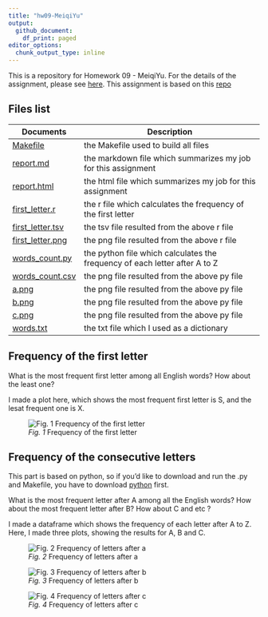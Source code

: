 ```yaml
---
title: "hw09-MeiqiYu"
output:
  github_document:
    df_print: paged
editor_options:
  chunk_output_type: inline
---
```


This is a repository for Homework 09 - MeiqiYu. For the details of the assignment, please see [here](http://stat545.com/Classroom/assignments/hw09/hw09.html). 
This assignment is based on this [repo](https://github.com/STAT545-UBC/make-activity)

## Files list

| Documents | Description                        |
|-----------|------------------------------------|
| [Makefile]()  | the Makefile used to build all files|
| [report.md]()   | the markdown file which summarizes my job for this assignment|
| [report.html]()   | the html file which summarizes my job for this assignment|
| [first_letter.r]()   | the r file which calculates the frequency of the first letter|
| [first_letter.tsv]()   | the tsv file resulted from the above r file|
| [first_letter.png]()   | the png file resulted from the above r file|
| [words_count.py]()   | the python file which calculates the frequency of each letter after A to Z|
| [words_count.csv]()   | the png file resulted from the above py file|
| [a.png]()   | the png file resulted from the above py file|
| [b.png]()   | the png file resulted from the above py file|
| [c.png]()   | the png file resulted from the above py file|
| [words.txt]()   | the txt file which I used as a dictionary|


## Frequency of the first letter

What is the most frequent first letter among all English words? How about the least one?

I made a plot here, which shows the most frequent first letter is S, and the lesat frequent one is X.

![*Fig. 1* Frequency of the first letter]()


## Frequency of the consecutive letters

This part is based on python, so if you'd like to download and run the .py and Makefile, you have to download [python](https://www.python.org/downloads/) first.

What is the most frequent letter after A among all the English words? How about the most frequent letter after B? How about C and etc ? 

I made a dataframe which shows the frequency of each letter after A to Z. Here, I made three plots, showing the results for A, B and C.

![*Fig. 2* Frequency of letters after a]()

![*Fig. 3* Frequency of letters after b]()

![*Fig. 4* Frequency of letters after c]()
